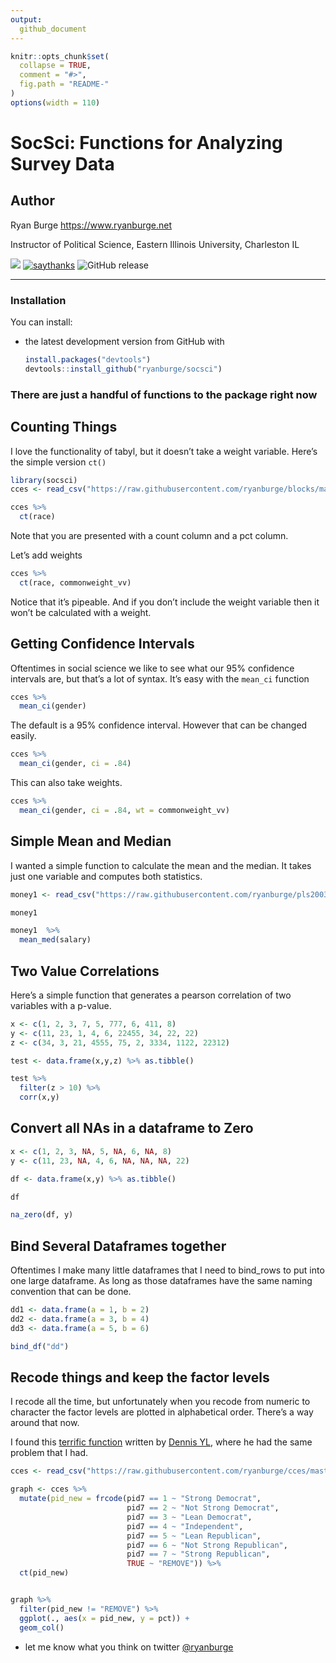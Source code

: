 ```yaml
---
output:
  github_document
---
```



```r
knitr::opts_chunk$set(
  collapse = TRUE, 
  comment = "#>",
  fig.path = "README-"  
)
options(width = 110)
```

# SocSci: Functions for Analyzing Survey Data


## Author

Ryan Burge <https://www.ryanburge.net>


Instructor of Political Science, Eastern Illinois University, Charleston IL


[![](https://img.shields.io/twitter/follow/espadrine.svg?label=Follow&style=social)](https://twitter.com/ryanburge)
[![saythanks](https://img.shields.io/badge/say%20-thanks-blue.svg)](https://saythanks.io/to/ryanburge)
![GitHub release](https://img.shields.io/badge/version-1.0-blue.svg)



------

### Installation

You can install:

* the latest development version from GitHub with

    ```R
    install.packages("devtools")
    devtools::install_github("ryanburge/socsci")
    ```
    
### There are just a handful of functions to the package right now 


## Counting Things

I love the functionality of tabyl, but it doesn't take a weight variable. Here's the simple version `ct()`

```r
library(socsci)
cces <- read_csv("https://raw.githubusercontent.com/ryanburge/blocks/master/cces.csv")

cces %>% 
  ct(race)
```

Note that you are presented with a count column and a pct column. 

Let's add weights

```r
cces %>% 
  ct(race, commonweight_vv)
```

Notice that it's pipeable. And if you don't include the weight variable then it won't be calculated with a weight. 


## Getting Confidence Intervals

Oftentimes in social science we like to see what our 95% confidence intervals are, but that's a lot of syntax. It's easy with the `mean_ci` function

```r
cces %>% 
  mean_ci(gender)
```

The default is a 95% confidence interval. However that can be changed easily. 


```r
cces %>% 
  mean_ci(gender, ci = .84)
```

This can also take weights. 

```r
cces %>% 
  mean_ci(gender, ci = .84, wt = commonweight_vv)
```


## Simple Mean and Median 

I wanted a simple function to calculate the mean and the median. It takes just one variable and computes both statistics. 

```r
money1 <- read_csv("https://raw.githubusercontent.com/ryanburge/pls2003_sp17/master/sal_work.csv")

money1 

money1  %>% 
  mean_med(salary)
```


## Two Value Correlations 

Here's a simple function that generates a pearson correlation of two variables with a p-value.  

```r
x <- c(1, 2, 3, 7, 5, 777, 6, 411, 8)
y <- c(11, 23, 1, 4, 6, 22455, 34, 22, 22)
z <- c(34, 3, 21, 4555, 75, 2, 3334, 1122, 22312)

test <- data.frame(x,y,z) %>% as.tibble()

test %>% 
  filter(z > 10) %>% 
  corr(x,y)

```


## Convert all NAs in a dataframe to Zero

```r
x <- c(1, 2, 3, NA, 5, NA, 6, NA, 8)
y <- c(11, 23, NA, 4, 6, NA, NA, NA, 22)

df <- data.frame(x,y) %>% as.tibble()

df

na_zero(df, y)

```

## Bind Several Dataframes together 

Oftentimes I make many little dataframes that I need to bind_rows to put into one large dataframe. As long as those dataframes have the same naming convention that can be done. 

```r
dd1 <- data.frame(a = 1, b = 2)
dd2 <- data.frame(a = 3, b = 4)
dd3 <- data.frame(a = 5, b = 6) 

bind_df("dd")
```




## Recode things and keep the factor levels 

I recode all the time, but unfortunately when you recode from numeric to character the factor levels are plotted in alphabetical order. There's a way around that now. 

I found this [terrific function](https://stackoverflow.com/questions/49572416/r-convert-to-factor-with-order-of-levels-same-with-case-when) written by [Dennis YL](https://stackoverflow.com/users/5068121/dennis-yl), where he had the same problem that I had. 

```r
cces <- read_csv("https://raw.githubusercontent.com/ryanburge/cces/master/CCES%20for%20Methods/small_cces.csv")

graph <- cces %>% 
  mutate(pid_new = frcode(pid7 == 1 ~ "Strong Democrat", 
                          pid7 == 2 ~ "Not Strong Democrat", 
                          pid7 == 3 ~ "Lean Democrat", 
                          pid7 == 4 ~ "Independent", 
                          pid7 == 5 ~ "Lean Republican", 
                          pid7 == 6 ~ "Not Strong Republican", 
                          pid7 == 7 ~ "Strong Republican", 
                          TRUE ~ "REMOVE")) %>% 
  ct(pid_new)


graph %>% 
  filter(pid_new != "REMOVE") %>% 
  ggplot(., aes(x = pid_new, y = pct)) +
  geom_col()
```

* let me know what you think on twitter <a href="https://twitter.com/ryanburge">@ryanburge</a>
